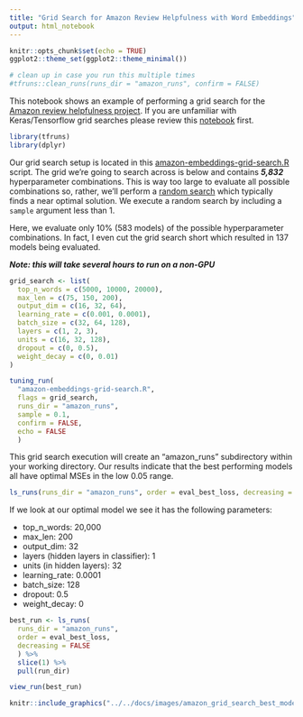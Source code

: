 ```yaml
---
title: "Grid Search for Amazon Review Helpfulness with Word Embeddings"
output: html_notebook
---
```


```r
knitr::opts_chunk$set(echo = TRUE)
ggplot2::theme_set(ggplot2::theme_minimal())

# clean up in case you run this multiple times
#tfruns::clean_runs(runs_dir = "amazon_runs", confirm = FALSE)
```

This notebook shows an example of performing a grid search for the [Amazon review
helpfulness project](https://rstudio-conf-2020.github.io/dl-keras-tf/notebooks/project-embeddings-amazon-reviews.nb.html).
If you are unfamiliar with Keras/Tensorflow grid searches please review this
[notebook](https://rstudio-conf-2020.github.io/dl-keras-tf/notebooks/imdb-grid-search.nb.html) first.

```r
library(tfruns)
library(dplyr)
```

Our grid search setup is located in this [amazon-embeddings-grid-search.R](https://rstudio-conf-2020.github.io/dl-keras-tf/materials/99-extras/amazon-embeddings-grid-search.R)
script. The grid we're going to search across is below and contains ___5,832___
hyperparameter combinations. This is way too large to evaluate all possible
combinations so, rather, we'll perform a [random search](http://jmlr.csail.mit.edu/papers/volume13/bergstra12a/bergstra12a.pdf)
which typically finds a near optimal solution. We execute a random search by
including a `sample` argument less than 1. 

Here, we evaluate only 10% (583 models) of the possible hyperparameter
combinations. In fact, I even cut the grid search short which resulted in 137
models being evaluated.

___Note: this will take several hours to run on a non-GPU___

```r
grid_search <- list(
  top_n_words = c(5000, 10000, 20000),
  max_len = c(75, 150, 200),
  output_dim = c(16, 32, 64),
  learning_rate = c(0.001, 0.0001),
  batch_size = c(32, 64, 128),
  layers = c(1, 2, 3),
  units = c(16, 32, 128),
  dropout = c(0, 0.5),
  weight_decay = c(0, 0.01)
)

tuning_run(
  "amazon-embeddings-grid-search.R",
  flags = grid_search,
  runs_dir = "amazon_runs",
  sample = 0.1,
  confirm = FALSE,
  echo = FALSE
  )
```

This grid search execution will create an "amazon_runs" subdirectory within your
working directory. Our results indicate that the best performing models all have
optimal MSEs in the low 0.05 range.

```r
ls_runs(runs_dir = "amazon_runs", order = eval_best_loss, decreasing = FALSE)
```

If we look at our optimal model we see it has the following parameters:

- top_n_words: 20,000
- max_len: 200
- output_dim: 32
- layers (hidden layers in classifier): 1
- units (in hidden layers): 32
- learning_rate: 0.0001
- batch_size: 128
- dropout: 0.5
- weight_decay: 0

```r
best_run <- ls_runs(
  runs_dir = "amazon_runs",
  order = eval_best_loss,
  decreasing = FALSE
  ) %>%
  slice(1) %>%
  pull(run_dir)

view_run(best_run)
```

```r
knitr::include_graphics("../../docs/images/amazon_grid_search_best_model.png")
```